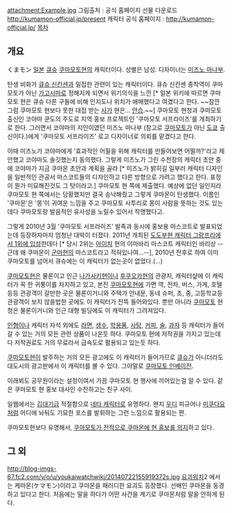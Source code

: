 attachment:Example.jpg
그림출처 : 공식 홈페이지 선물 다운로드 http://kumamon-official.jp/present
캐릭터 공식 홈페이지 : http://kumamon-official.jp/ 
[[목차]]
== 개요 ==
くまモン
[[일본]] [[큐슈]] [[쿠마모토]]현의 캐릭터이다. 성별은 남성. 디자이너는 [http://www.gooddesigncompany.com/ 미즈노 마나부]. 

탄생 비화가 [[큐슈 신칸센]]과 밀접한 관련이 있는 캐릭터이다. 큐슈 신칸센 종착역이 쿠마모토가 아닌 [[가고시마]]로 정해지게 되면서 위기의식을 느낀 [* 일본 위키에 따르면 쿠마모토 현은 큐슈 다른 구들에 비해 인지도나 위치가 애매했다고 여겼다고 한다. ~~잠깐 그럼 쿠마모토 현보다 못한 대접 받는 [[사가]] 현은... [[안습]].~~] 쿠마모토 현청과 쿠마모토 출신인 코야마 쿤도의 주도로 지역 홍보 프로젝트인 '쿠마모토 서프라이즈'를 개최하기로 한다. 그러면서 코야마의 지인이였던 미즈노 마나부 (참고로 [[쿠마모토]]가 아닌 [[도쿄]] 출신이다.)에게 '쿠마모토 서프라이즈' 로고 디자이너로 의뢰를 맡겼다고 한다. 

이때 미즈노가 코야마에게 '효과적인 어필을 위해 캐릭터를 만들어보면 어떨까?'라고 제안했고 코야마도 솔깃했는지 동의했다. 그렇게 미즈노가 그린 수천장의 캐릭터 초안 중에 코야마가 지금 쿠마몬 초안과 계획을 골라 [* 미즈노가 밝히길 일부러 캐릭터 디자인을 일반적인 관공서 마스코트들의 디자인하고 다른 방향으로 가려고 했다고 한다. 표정이 뭔가 미묘해진것도 그 탓이라고.] 쿠마모토 현 쪽에 제출했다. 예상에 없던 일인지라 쿠마모토 현 쪽에서는 당황했지만 결국 승낙해줬고 그렇게 쿠마몬이 탄생했다. 이름인 '쿠마몬'은 '몽'이 귀여운 느낌을 주고 쿠마모토 사투리로 몽이 사람을 뜻하는 것도 있는데다 쿠마모토랑 발음적인 유사성을 노릴수 있어서 작명했다고. 

그렇게 2010년 3월 '쿠마모토 서프라이즈' 발족과 동시에 홍보용 마스코트로 발표되었는데 등장하자마자 엄청난 대박이 터졌다. 2011년 개최된 [http://sakurahouse-blog.com/kr/2011/12/03/%EC%9D%BC%EB%B3%B8-%EB%AC%B8%ED%99%94-%EC%9C%A0%EB%A3%A8%EC%BA%AC%EB%9D%BC%E3%82%86%E3%82%8B%E3%82%AD%E3%83%A3%E3%83%A9-%EB%A5%BC-%EC%95%84%EC%8B%9C%EB%82%98%EC%9A%94/ 도도부현 캐릭터 그랑프리에서 1위에 입성]한데다 [* 당시 2위는 [[아이치]] 현의 이마바리 마스코트 캐릭터인 바리상 --근데 왜 쿠마몬이 [[군마]]현의 마스코트라고 적혀있나여...--], 2010년 전후로 하여 이미 쿠마모토를 넘어서 큐슈에는 이 캐릭터가 없는곳이 없었다.(...)

[[쿠마모토]]현은 물론이고 인근 [[나가사키]]현이나 [[후쿠오카]]현의 관광지, 캐릭터샾에 이 캐릭터가 꼭 한 귀퉁이를 차지하고 있고, 본진 [[쿠마모토]]현에 가면 역, 전차, 버스, 가게, 호텔 등등 관광객이 갈만한 곳은 물론이거니와 주택가 안내문, 동네 슈퍼, 초, 중, 고등학교등 관광객이 보지 않을법한 곳에도 이 캐릭터가 잔뜩 들어와있다. 뿐만 아니라 [[쿠마모토]] 현청은 물론이거니와 인근 대형 빌딩에도 이 캐릭터가 그려져있다.

[[인형]]이나 캐릭터 자석 외에도 [[라면]], [[생수]], [[학용품]], [[사탕]], [[커피]], [[술]], [[과자]] 등 캐릭터가 들어갈 수 있는 거의 모든 관련 상품이 나온듯 하다. 쿠마모토 현에 저작권을 가지고 있는데다 저작권료도 거의 무료라서 급속도로 활용되고 있는듯 하다.

[[쿠마모토]]현이 발주하는 거의 모든 광고에도 이 캐릭터가 들어가므로 [[큐슈]]가 아니더라도 대도시의 광고판에서 이 캐릭터를 볼 수 있다. 그야말로 [[브리티시 인베이전|쿠마모토 인베이전]].

이래뵈도 공무원이라는 설정이여서 가끔 쿠마모토 현 행사에 끼어있는걸 알 수 있다. 같은 쿠마모토 현 홍보 대사인 수잔하고는 친구 사이. 

일웹에서는 [[김대기]]급 적절함으로 [[네타 캐릭터]]로 유명하다. 왠지 [[우디]] 피규어나 [[미쿠다요]]처럼 어디에 놔둬도 기묘한 포스를 발휘하는 그런 느낌으로 활용되는 편.

쿠마모토현보다 유명해서, [http://slowlyje.tistory.com/2 쿠마모토가 전적으로 쿠마몬에 현 홍보를 의지]하고 있다.

== 그 외 ==
http://blog-imgs-67.fc2.com/y/o/u/youkaiwatchwiki/20140722155919372s.jpg
[[요괴워치]]2 에서는 케마몬(ケマモン)이라고 쿠마몬을 패러디한 요괴도 등장했다. 선배인 쿠마몬을 동경하고 있다고 한다. 처음에는 말을 하다가 어떤 사건을 계기로 쿠마몬처럼 말을 안하게 된다. 
